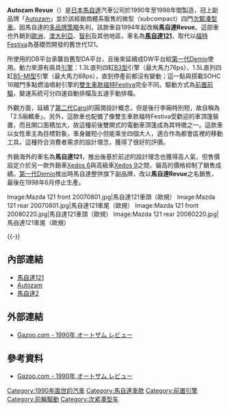 {{noteTA
|1=zh-hans:马自达;zh-hk:萬事得;zh-tw:馬自達;
}}

{{Infobox Automobile
| image          = [[File:Mazda_121_front_20080108.jpg|250px]]<br />[[File:Mazda_121_rear_20080108.jpg|250px]]
| name           = Autozam Revue
| aka            = 馬自達Revue（後期名稱）、[[馬自達121|馬自達121]]
| manufacturer   = 馬自達
| parent_company = 
| production     = 1990年至1998年
| predecessor    = 
| successor      = [[馬自達2|馬自達Demio]]
| class          = [[次緊湊型車|次緊湊型車]]
| layout         = [[前置前驅|FF]]
| platform       = DB平台
| body_style     = 四門[[轎車|轎車]]
| engine         = 1.5L直列四缸[[馬自達B族引擎#16V_SOHC型式|B5-MI型]]引擎、1.3L直列四缸[[馬自達B族引擎#B3型|B3型]]引擎
| transmission   = 四速自動排檔、五速手動排檔
| wheelbase      = 2,390mm
| length         = 3,800mm
| width          = 1,655mm
| height         = 1,495mm
| weight         = 860kg
| ftrack         = 
| rtrack         = 
| fuel_economy   = 
| fuel_capacity  = 
| related        = [[福特Festiva|福特Festiva]]
| similar        = 
| designer       = 
}}

'''Autozam Revue'''（{{jpn|kk=オートザム レビュー|rm=Ōtozamu rebyū}}）是[[日本|日本]][[馬自達|馬自達]]汽車公司於1990年至1998年間製造，冠上副品牌「[[Autozam|Autozam]]」並於該經銷商體系販售的微型（subcompact）四門[[次緊湊型車|次緊湊型車]]。因馬自達的[[多品牌策略|多品牌策略]]失利，該款車自1994年起改稱'''馬自達Revue'''。這部車也外銷到[[歐洲|歐洲]]、[[澳大利亞|澳大利亞]]、[[智利|智利]]及其他地區，車名為'''[[馬自達121|馬自達121]]'''，取代以[[福特Festiva|福特Festiva]]為基礎而開發的舊世代121。

所使用的DB平台承襲自舊型DA平台，且後來延續成DW平台給[[馬自達2#第一代（1996年－2002年）|第一代Demio]]使用。動力來源有兩具[[發動機|引擎]]：1.3L直列四缸[[馬自達B族引擎#B3型|B3型]]引擎（最大馬力76ps）、1.5L直列四缸[[馬自達B族引擎#16V_SOHC型式|B5-MI型]]引擎（最大馬力88ps），直到停產前都沒有變動；這一點與搭載SOHC 16閥門多點燃油噴射引擎的[[雙生車款|雙生車款]][[福特Festiva|福特Festiva]]完全不同。驅動方式為[[前置前驅|前置前驅]]，變速系統可分四速自動排檔及五速手動排檔。

外觀方面，延續了[[馬自達Carol#第二代（AA5PA型/AA6PA型_1989年-1995年）|第二代Carol]]的圓潤設計概念，但是後行李廂特別短，故自稱為「2.5廂轎車」。另外，這款車也配備了像雙生車款福特Festiva受歡迎的車頂篷裝置，而且開口面積加大，故這種前後雙開式的電動車頂篷成為其特徵之一。這款車以女性車主為目標對象，車身雖短小但能乘坐四個大人，適合作為都會區裡的移動工具。這種符合消費者需求的設計理念，獲得了很好的評價。

外銷海外的車名為'''馬自達121'''，推出後基於前述的設計理念也獲得高人氣，但售價設定介於另一款外銷車[[Eunos_500|Xedos 6]]與高級車[[馬自達Millenia|Xedos 9]]之間，偏高的價格抑制了銷售成績。[[馬自達2#第一代（1996年－2002年）|第一代Demio]]推出時馬自達整併旗下副品牌，改以'''馬自達Revue'''之名銷售，最後在1998年6月停止生產。

<gallery>
Image:Mazda 121 front 20070801.jpg|馬自達121車頭（歐規）
Image:Mazda 121 rear 20070801.jpg|馬自達121車尾（歐規）
Image:Mazda 121 front 20080220.jpg|馬自達121車頭（歐規）
Image:Mazda 121 rear 20080220.jpg|馬自達121車尾（歐規）
</gallery>
{{-}}

== 內部連結 ==
* [[馬自達121|馬自達121]]
* [[Autozam|Autozam]]
* [[馬自達2|馬自達2]]

== 外部連結 ==
* {{ja}}[https://web.archive.org/web/20070809144152/http://gazoo.com/meishakan/meisha/shousai.asp?R_ID=5407 Gazoo.com - 1990年 オートザム レビュー]

== 參考資料 ==
* {{ja}}[https://web.archive.org/web/20070809144152/http://gazoo.com/meishakan/meisha/shousai.asp?R_ID=5407 Gazoo.com - 1990年 オートザム レビュー]
{{Reflist}}

{{Mazda}}

[[Category:1990年面世的汽車|Category:1990年面世的汽車]]
[[Category:馬自達車款|Category:馬自達車款]]
[[Category:前置引擎|Category:前置引擎]]
[[Category:前輪驅動|Category:前輪驅動]]
[[Category:次紧凑型车|Category:次紧凑型车]]